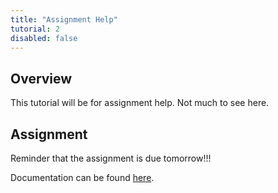 ```yaml
---
title: "Assignment Help"
tutorial: 2
disabled: false
---
```


## Overview

This tutorial will be for assignment help. Not much to see here.

## Assignment 

Reminder that the assignment is due tomorrow!!!

Documentation can be found [here](https://cpsc-383.github.io/aegis/).
